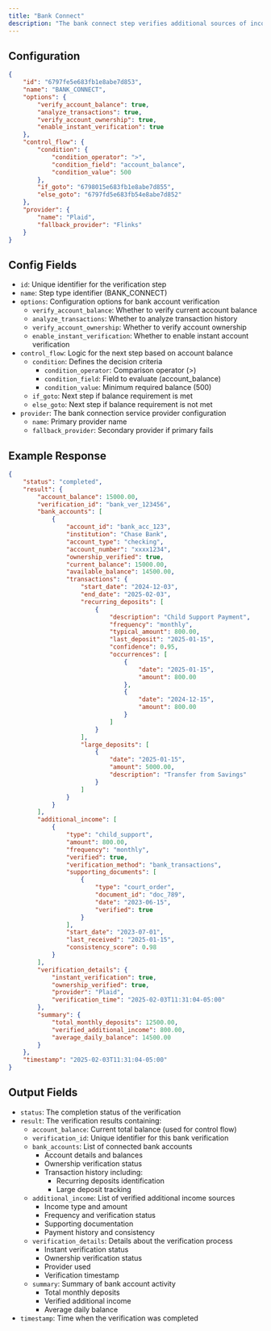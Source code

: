 ```yaml
---
title: "Bank Connect"
description: "The bank connect step verifies additional sources of income through bank account connections and documentation, such as child support or other recurring payments."
---
```


## Configuration

```json
{
    "id": "6797fe5e683fb1e8abe7d853",
    "name": "BANK_CONNECT",
    "options": {
        "verify_account_balance": true,
        "analyze_transactions": true,
        "verify_account_ownership": true,
        "enable_instant_verification": true
    },
    "control_flow": {
        "condition": {
            "condition_operator": ">",
            "condition_field": "account_balance",
            "condition_value": 500
        },
        "if_goto": "6798015e683fb1e8abe7d855",
        "else_goto": "6797fd5e683fb54e8abe7d852"
    },
    "provider": {
        "name": "Plaid",
        "fallback_provider": "Flinks"
    }
}
```

## Config Fields

- `id`: Unique identifier for the verification step
- `name`: Step type identifier (BANK_CONNECT)
- `options`: Configuration options for bank account verification
  - `verify_account_balance`: Whether to verify current account balance
  - `analyze_transactions`: Whether to analyze transaction history
  - `verify_account_ownership`: Whether to verify account ownership
  - `enable_instant_verification`: Whether to enable instant account verification
- `control_flow`: Logic for the next step based on account balance
  - `condition`: Defines the decision criteria
    - `condition_operator`: Comparison operator (>)
    - `condition_field`: Field to evaluate (account_balance)
    - `condition_value`: Minimum required balance (500)
  - `if_goto`: Next step if balance requirement is met
  - `else_goto`: Next step if balance requirement is not met
- `provider`: The bank connection service provider configuration
  - `name`: Primary provider name
  - `fallback_provider`: Secondary provider if primary fails

## Example Response

```json
{
    "status": "completed",
    "result": {
        "account_balance": 15000.00,
        "verification_id": "bank_ver_123456",
        "bank_accounts": [
            {
                "account_id": "bank_acc_123",
                "institution": "Chase Bank",
                "account_type": "checking",
                "account_number": "xxxx1234",
                "ownership_verified": true,
                "current_balance": 15000.00,
                "available_balance": 14500.00,
                "transactions": {
                    "start_date": "2024-12-03",
                    "end_date": "2025-02-03",
                    "recurring_deposits": [
                        {
                            "description": "Child Support Payment",
                            "frequency": "monthly",
                            "typical_amount": 800.00,
                            "last_deposit": "2025-01-15",
                            "confidence": 0.95,
                            "occurrences": [
                                {
                                    "date": "2025-01-15",
                                    "amount": 800.00
                                },
                                {
                                    "date": "2024-12-15",
                                    "amount": 800.00
                                }
                            ]
                        }
                    ],
                    "large_deposits": [
                        {
                            "date": "2025-01-15",
                            "amount": 5000.00,
                            "description": "Transfer from Savings"
                        }
                    ]
                }
            }
        ],
        "additional_income": [
            {
                "type": "child_support",
                "amount": 800.00,
                "frequency": "monthly",
                "verified": true,
                "verification_method": "bank_transactions",
                "supporting_documents": [
                    {
                        "type": "court_order",
                        "document_id": "doc_789",
                        "date": "2023-06-15",
                        "verified": true
                    }
                ],
                "start_date": "2023-07-01",
                "last_received": "2025-01-15",
                "consistency_score": 0.98
            }
        ],
        "verification_details": {
            "instant_verification": true,
            "ownership_verified": true,
            "provider": "Plaid",
            "verification_time": "2025-02-03T11:31:04-05:00"
        },
        "summary": {
            "total_monthly_deposits": 12500.00,
            "verified_additional_income": 800.00,
            "average_daily_balance": 14500.00
        }
    },
    "timestamp": "2025-02-03T11:31:04-05:00"
}
```

## Output Fields

- `status`: The completion status of the verification
- `result`: The verification results containing:
  - `account_balance`: Current total balance (used for control flow)
  - `verification_id`: Unique identifier for this bank verification
  - `bank_accounts`: List of connected bank accounts
    - Account details and balances
    - Ownership verification status
    - Transaction history including:
      - Recurring deposits identification
      - Large deposit tracking
  - `additional_income`: List of verified additional income sources
    - Income type and amount
    - Frequency and verification status
    - Supporting documentation
    - Payment history and consistency
  - `verification_details`: Details about the verification process
    - Instant verification status
    - Ownership verification status
    - Provider used
    - Verification timestamp
  - `summary`: Summary of bank account activity
    - Total monthly deposits
    - Verified additional income
    - Average daily balance
- `timestamp`: Time when the verification was completed
